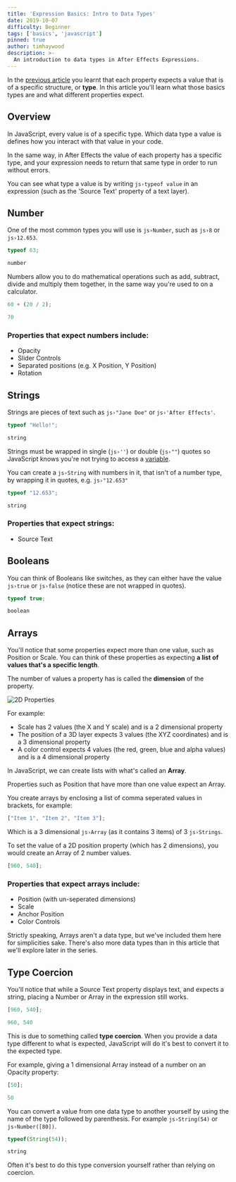 ```yaml
---
title: 'Expression Basics: Intro to Data Types'
date: 2019-10-07
difficulty: Beginner
tags: ['basics', 'javascript']
pinned: true
author: timhaywood
description: >-
  An introduction to data types in After Effects Expressions.
---
```



In the [previous article](/blog/basics-introduction) you learnt that each property expects a value that is of a specific structure, or **type**. In this article you'll learn what those basics types are and what different properties expect.

## Overview

In JavaScript, every value is of a specific type. Which data type a value is defines how you interact with that value in your code.

In the same way, in After Effects the value of each property has a specific type, and your expression needs to return that same type in order to run without errors.

You can see what type a value is by writing `js›typeof value` in an expression (such as the 'Source Text' property of a text layer).

## Number

One of the most common types you will use is `js›Number`, such as `js›8` or `js›12.653`. 

```js
typeof 63;
```
<Successful>

```js
number
```

</Successful>

Numbers allow you to do mathematical operations such as add, subtract, divide and multiply them together, in the same way you're used to on a calculator.

```js
60 + (20 / 2);
```

<Successful>

```js
70
```

</Successful>


### Properties that expect numbers include:

- Opacity
- Slider Controls
- Separated positions (e.g. X Position, Y Position)
- Rotation


## Strings

Strings are pieces of text such as `js›"Jane Doe"` or `js›'After Effects'`.

```js
typeof "Hello!";
```
<Successful>

```js
string
```

</Successful>


Strings must be wrapped in single (`js›''`) or double (`js›""`) quotes so JavaScript knows you're not trying to access a [variable](/blog/basics-variables).

You can create a `js›String` with numbers in it, that isn't of a number type, by wrapping it in quotes, e.g. `js›"12.653"`

```js
typeof "12.653";
```
<Successful>

```js
string
```

</Successful>

### Properties that expect strings:

- Source Text

## Booleans

You can think of Booleans like switches, as they can either have the value `js›true` or `js›false` (notice these are not wrapped in quotes).

```js
typeof true;
```
<Successful>

```js
boolean
```

</Successful>

## Arrays

You'll notice that some properties expect more than one value, such as Position or Scale. You can think of these properties as expecting **a list of values that's a specific length**.

The number of values a property has is called the **dimension** of the property.

![2D Properties](2d-properties.png)

For example:

- Scale has 2 values (the X and Y scale) and is a 2 dimensional property
- The position of a 3D layer expects 3 values (the XYZ coordinates) and is a 3 dimensional property
- A color control expects 4 values (the red, green, blue and alpha values) and is a 4 dimensional property

In JavaScript, we can create lists with what's called an **Array**.

<Inform>

Properties such as Position that have more than one value expect an Array.

</Inform>

You create arrays by enclosing a list of comma seperated values in brackets, for example:

```js
["Item 1", "Item 2", "Item 3"];
```

Which is a 3 dimensional `js›Array`  (as it contains 3 items) of 3 `js›Strings`.

To set the value of a 2D position property (which has 2 dimensions), you would create an Array of 2 number values.

```js
[960, 540];
```

### Properties that expect arrays include:

- Position (with un-seperated dimensions)
- Scale
- Anchor Position
- Color Controls

<Note>

Strictly speaking, Arrays aren't a data type, but we've included them here for simplicities sake. There's also more data types than in this article that we'll explore later in the series.

</Note>

## Type Coercion

You'll notice that while a Source Text property displays text, and expects a string, placing a Number or Array in the expression still works.

```js
[960, 540];
```
<Successful>

```js
960, 540
```

</Successful>

This is due to something called **type coercion**. When you provide a data type different to what is expected, JavaScript will do it's best to convert it to the expected type.

For example, giving a 1 dimensional Array instead of a number on an Opacity property:

```js
[50];
```
<Successful>

```js
50
```

</Successful>

You can convert a value from one data type to another yourself by using the name of the type followed by parenthesis. For example `js›String(54)` or `js›Number([80])`.

```js
typeof(String(54));
```
<Successful>

```js
string
```

</Successful>

Often it's best to do this type conversion yourself rather than relying on coercion.